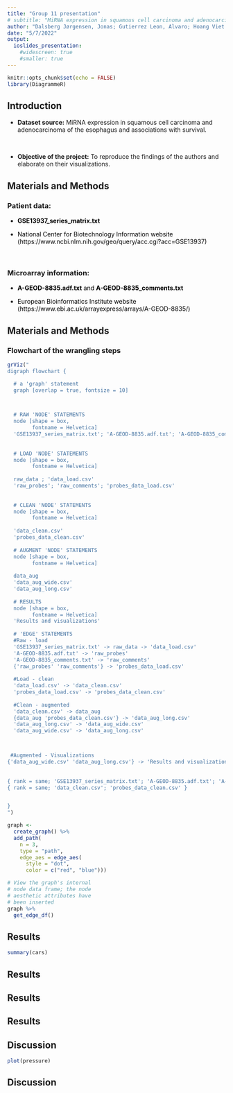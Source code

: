 ```yaml
---
title: "Group 11 presentation"
# subtitle: "MiRNA expression in squamous cell carcinoma and adenocarcinoma of the esophagus and associations with survival"
author: "Dalsberg Jørgensen, Jonas; Gutierrez Leon, Alvaro; Hoang Viet Minh Pham, Jake; Romero Yianni, Daniel"
date: "5/7/2022"
output:
  ioslides_presentation:
    #widescreen: true
    #smaller: true
---
```

<style type="text/css">
body p {
  color: #000000;
}
</style>

```r
knitr::opts_chunk$set(echo = FALSE)
library(DiagrammeR)
```

## Introduction
- **Dataset source:** MiRNA expression in squamous cell carcinoma and adenocarcinoma of the esophagus and associations with survival.

<br>

- **Objective of the project:** To reproduce the findings of the authors and elaborate on their visualizations.

## Materials and Methods
### Patient data: 
- **GSE13937_series_matrix.txt**
<br>

- National Center for Biotechnology Information website   (https://www.ncbi.nlm.nih.gov/geo/query/acc.cgi?acc=GSE13937)

<br>

### Microarray information:
- **A-GEOD-8835.adf.txt** and **A-GEOD-8835_comments.txt** 

- European Bioinformatics Institute website (https://www.ebi.ac.uk/arrayexpress/arrays/A-GEOD-8835/)  


## Materials and Methods
### Flowchart of the wrangling steps 

```r
grViz("
digraph flowchart {

  # a 'graph' statement
  graph [overlap = true, fontsize = 10]



  # RAW 'NODE' STATEMENTS 
  node [shape = box,
        fontname = Helvetica]
  'GSE13937_series_matrix.txt'; 'A-GEOD-8835.adf.txt'; 'A-GEOD-8835_comments.txt';
  
  
  # LOAD 'NODE' STATEMENTS 
  node [shape = box,
        fontname = Helvetica]
  
  raw_data ; 'data_load.csv'
  'raw_probes'; 'raw_comments'; 'probes_data_load.csv'
  
  
  # CLEAN 'NODE' STATEMENTS 
  node [shape = box,
        fontname = Helvetica]
  
  'data_clean.csv' 
  'probes_data_clean.csv'
  
  # AUGMENT 'NODE' STATEMENTS
  node [shape = box,
        fontname = Helvetica]
  
  data_aug
  'data_aug_wide.csv'
  'data_aug_long.csv'
  
  # RESULTS
  node [shape = box,
        fontname = Helvetica]
  'Results and visualizations' 
  
  # 'EDGE' STATEMENTS 
  #Raw - load
  'GSE13937_series_matrix.txt' -> raw_data -> 'data_load.csv'
  'A-GEOD-8835.adf.txt' -> 'raw_probes'
  'A-GEOD-8835_comments.txt' -> 'raw_comments'
  {'raw_probes' 'raw_comments'} -> 'probes_data_load.csv'
  
  #Load - clean
  'data_load.csv' -> 'data_clean.csv'
  'probes_data_load.csv' -> 'probes_data_clean.csv'
  
  #Clean - augmented
  'data_clean.csv' -> data_aug
  {data_aug 'probes_data_clean.csv'} -> 'data_aug_long.csv'
  'data_aug_long.csv' -> 'data_aug_wide.csv'
  'data_aug_wide.csv' -> 'data_aug_long.csv'



 #Augmented - Visualizations 
{'data_aug_wide.csv' 'data_aug_long.csv'} -> 'Results and visualizations' 
 
  
{ rank = same; 'GSE13937_series_matrix.txt'; 'A-GEOD-8835.adf.txt'; 'A-GEOD-8835_comments.txt' }
{ rank = same; 'data_clean.csv'; 'probes_data_clean.csv' }


}
")
```


```r
graph <-
  create_graph() %>%
  add_path(
    n = 3,
    type = "path",
    edge_aes = edge_aes(
      style = "dot",
      color = c("red", "blue")))

# View the graph's internal
# node data frame; the node
# aesthetic attributes have
# been inserted
graph %>%
  get_edge_df()
```


## Results
```r
summary(cars)
```

## Results

## Results

## Results

## Discussion
```r
plot(pressure)
```

## Discussion


